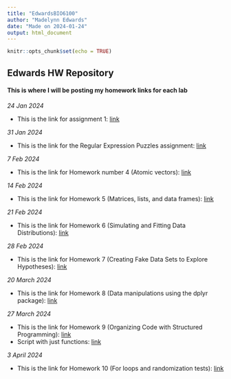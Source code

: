 ```yaml
---
title: "EdwardsBIO6100"
author: "Madelynn Edwards"
date: "Made on 2024-01-24"
output: html_document
---
```


```r
knitr::opts_chunk$set(echo = TRUE)
```


## **Edwards HW Repository**


#### This is where I will be posting my homework links for each lab

*24 Jan 2024*

* This is the link for assignment 1: [link](Homework_02.html)

*31 Jan 2024*

* This is the link for the Regular Expression Puzzles assignment: [link](Homework_03.html)

*7 Feb 2024*

* This is the link for Homework number 4 (Atomic vectors): [link](Homework_04.html)

*14 Feb 2024*

* This is the link for Homework 5 (Matrices, lists, and data frames): [link](Homework_05.html)

*21 Feb 2024*

* This is the link for Homework 6 (Simulating and Fitting Data Distributions): [link](Homework_06.html)

*28 Feb 2024*

* This is the link for Homework 7 (Creating Fake Data Sets to Explore Hypotheses): [link](Homework_07.html)

*20 March 2024*

* This is the link for Homework 8 (Data manipulations using the dplyr package): [link](Homework_08.html) 

*27 March 2024*

* This is the link for Homework 9 (Organizing Code with Structured Programming): [link](Homework_09.html)
* Script with just functions: [link](HW_09_Script.R)

*3 April 2024*

* This is the link for Homework 10 (For loops and randomization tests): [link](Homework_10.html)


